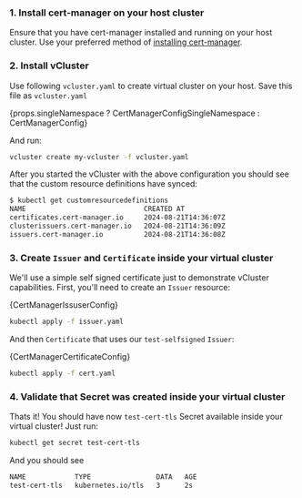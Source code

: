 
### 1. Install cert-manager on your host cluster

Ensure that you have cert-manager installed and running on your host cluster. Use your preferred method of [installing cert-manager](https://cert-manager.io/docs/installation/#default-static-install).

### 2. Install vCluster

Use following `vcluster.yaml` to create virtual cluster on your host. Save this file as `vcluster.yaml`

<CodeBlock language="yaml">{props.singleNamespace ? CertManagerConfigSingleNamespace : CertManagerConfig}</CodeBlock>

And run:

```bash
vcluster create my-vcluster -f vcluster.yaml
```

After you started the vCluster with the above configuration you should see that the custom resource definitions have synced:
```bash
$ kubectl get customresourcedefinitions
NAME                             CREATED AT
certificates.cert-manager.io     2024-08-21T14:36:07Z
clusterissuers.cert-manager.io   2024-08-21T14:36:09Z
issuers.cert-manager.io          2024-08-21T14:36:08Z
```

### 3. Create `Issuer` and `Certificate` inside your virtual cluster

We'll use a simple self signed certificate just to demonstrate vCluster capabilities. First, you'll need to create an `Issuer` resource:

<CodeBlock language="yaml">{CertManagerIssuserConfig}</CodeBlock>

```bash
kubectl apply -f issuer.yaml
```

And then `Certificate` that uses our `test-selfsigned` `Issuer`:

<CodeBlock language="yaml">{CertManagerCertificateConfig}</CodeBlock>

```bash
kubectl apply -f cert.yaml
```

### 4. Validate that Secret was created inside your virtual cluster

Thats it! You should have now `test-cert-tls` Secret available inside your virtual cluster! Just run:

```bash
kubectl get secret test-cert-tls
```

And you should see

```bash {"excludeFromRunAll": "true"}
NAME            TYPE                DATA   AGE
test-cert-tls   kubernetes.io/tls   3      2s
```
